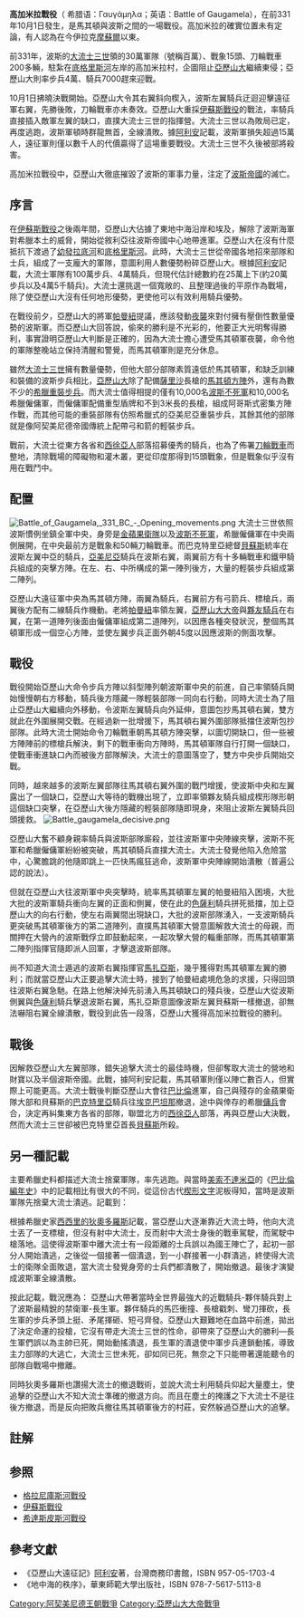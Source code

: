 {{coord|36.56|N|43.444|E|display=title}}
{{Infobox Military Conflict
|image=[[File:The_charge_of_the_Persian_scythed_chariots_at_the_battle_of_Gaugamela_by_Andre_Castaigne_(1898-1899).jpg|300px]]
|caption=
|conflict=高加米拉戰役
|partof=[[亞歷山大大帝戰爭|亞歷山大大帝戰爭]]
|date=前331年10月1日
|place=可能在提爾·高美爾（Tel Gomel） ，今[[伊拉克|伊拉克]][[摩蘇爾|摩蘇爾]]以東附近
|result=馬其頓聯軍獲得決定性勝利<br />亞歷山大征服半個[[阿契美尼德帝國|波斯]]
|combatant1=[[馬其頓王國|馬其頓王國]]<br />[[科林斯同盟|泛希臘同盟]]
|combatant2=波斯[[阿契美尼德帝國|阿契美尼德帝國]]
|commander1=[[亞歷山大大帝|亞歷山大大帝]]指揮<br>[[帕曼紐|帕曼紐]]<br />[[菲羅塔斯|菲羅塔斯]]<br />[[尼卡諾爾_(帕曼紐之子)|尼卡諾爾]]<br />[[科那斯_(將軍)|科那斯]]<br />[[克拉特魯斯|克拉特魯斯]]
|commander2=[[大流士三世|大流士三世]]指揮<br>[[馬扎亞斯|馬扎亞斯]]<br />[[貝蘇斯|貝蘇斯]]<br />[[阿特羅巴特斯|阿特羅巴特斯]]
|strength1=47,000人
----40,000名步兵<br />7,000名騎兵<ref name="Green, Peter 2013 p.288">Green, Peter (2013). Alexander of Macedon, 356–323 B.C.: A Historical Biography. Berkeley and Los Angeles, California: University of California Press. ISBN 978-0-520-95469-4., p.288</ref>
|strength2=古代文獻：約100萬人以上{{notetag|[[阿里安|阿里安]]估計大流士的部隊為4萬騎兵和100萬步兵。{{sfn|Arrian|1893|loc=[http://www.iranchamber.com/history/achaemenids/arrian_battle_of_gaugamela.php 3.8]}}[[西西里的狄奧多羅斯|西西里的狄奧多羅斯]]估計大流士的部隊為20萬騎兵和80萬步兵。{{sfn|Diodorus Siculus|1963|loc=[https://penelope.uchicago.edu/Thayer/E/Roman/Texts/Diodorus_Siculus/17C*.html#53 17.53]}}[[普魯塔克|普魯塔克]]估計大流士的部隊為100萬士兵，但沒有提組成。{{sfn|Plutarch|1936|loc=[https://penelope.uchicago.edu/Thayer/E/Roman/Texts/Plutarch/Lives/Alexander*/4.html#31 31.1]}}}}<br>現代估計：約120,000人<ref name="estimate">Warry (1998) estimates a total size of 91,000, Welman 90,000, Thomas Harbottle 120,000, Engels (1920) and Green (1990) no larger than 100,000.</ref>
| casualties1       = {{Plain list|
* 100名步兵和1,000名騎兵 (根據[[阿里安|阿里安]])
* 300名步兵 (根據[[昆圖斯·庫爾提烏斯·魯福斯|魯福斯]])
* 500名步兵 (根據[[西西里的狄奧多羅斯|狄奧多羅斯]])
}}
|casualties2=65,000+人陣亡<br />超過80,000人被俘
}}
{{Campaignbox Alexander's Persian campaigns}}
'''高加米拉戰役'''（ 希腊语：Γαυγάμηλα；英语：Battle of Gaugamela），在前331年10月1日發生，是馬其頓與波斯之間的一場戰役。高加米拉的確實位置未有定論，有人認為在今伊拉克[[摩蘇爾|摩蘇爾]]以東。

前331年，波斯的[[大流士三世|大流士三世]]領的30萬軍隊（號稱百萬）、戰象15頭、刀輪戰車200多輛，駐紮在[[底格里斯河|底格里斯河]]左岸的高加米拉村，企圖阻止[[亚历山大大帝|亞歷山大]]繼續東侵；亞歷山大則率步兵4萬、騎兵7000趕來迎戰。

10月1日拂曉決戰開始。亞歷山大令其右翼斜向楔入，波斯左翼騎兵迂迴迎擊遠征軍右翼，先勝後敗，刀輪戰車亦未奏效。亞歷山大重採[[伊蘇斯戰役|伊蘇斯戰役]]的戰法，率騎兵直接插入敵軍左翼的缺口，直撲大流士三世的指揮營。大流士三世以為敗局已定，再度逃跑，波斯軍頓時群龍無首，全線潰敗。據[[阿利安|阿利安]]記載，波斯軍損失超過15萬人，遠征軍則僅以數千人的代價贏得了這場重要戰役。大流士三世不久後被部將殺害。

高加米拉戰役中，亞歷山大徹底摧毀了波斯的軍事力量，注定了[[波斯帝國|波斯帝國]]的滅亡。

== 序言 ==
在[[伊蘇斯戰役|伊蘇斯戰役]]之後兩年間，亞歷山大佔據了東地中海沿岸和埃及，解除了波斯海軍對希臘本土的威脅，開始從敘利亞往波斯帝國中心地帶進軍。亞歷山大在沒有什麼抵抗下渡過了[[幼發拉底河|幼發拉底河]]和[[底格里斯河|底格里斯河]]。此時，大流士三世從帝國各地招來部隊和士兵，組成了一支龐大的軍隊，意圖利用人數優勢粉碎亞歷山大。根據[[阿利安|阿利安]]記載，大流士軍隊有100萬步兵、4萬騎兵，但現代估計總數約在25萬上下(約20萬步兵以及4萬5千騎兵)。大流士還挑選一個寬敞的、且整理過後的平原作為戰場，除了使亞歷山大沒有任何地形優勢，更使他可以有效利用騎兵優勢。 

在戰役前夕，亞歷山大的將軍[[帕曼紐|帕曼紐]]提議，應該發動[[夜襲|夜襲]]來對付擁有壓倒性數量優勢的波斯軍。而亞歷山大回答說，偷來的勝利是不光彩的，他要正大光明奪得勝利，事實證明亞歷山大判斷是正確的，因為大流士擔心遭受馬其頓軍夜襲，命令他的軍隊整晚站立保持清醒和警覺，而馬其頓軍則是充分休息。 

雖然[[大流士三世|大流士三世]]擁有數量優勢，但他大部分部隊素質遠低於馬其頓軍，和缺乏訓練和裝備的波斯步兵相比，[[亚历山大大帝|亞歷山大]]除了配備[[薩里沙|薩里沙]]長槍的[[馬其頓方陣|馬其頓方陣]]外，還有為數不少的[[希臘重裝步兵|希臘重裝步兵]]。而大流士值得相提的僅有10,000名[[波斯不死軍|波斯不死軍]]和10,000名希臘僱傭軍，而僱傭軍配備重型盾牌和不到3米長的長槍，組成阿哥斯式密集方陣作戰，而其他可能的重裝部隊有仿照希臘式的亞美尼亞重裝步兵，其餘其他的部隊就是像阿契美尼德帝國傳統上配帶弓和箭的輕裝步兵。

戰前，大流士從東方各省和[[西徐亞人|西徐亞人]]部落招募優秀的騎兵，也為了佈署[[刀輪戰車|刀輪戰車]]而整地，清除戰場的障礙物和灌木叢，更從印度那得到15頭戰象，但是戰象似乎沒有用在戰鬥中。

== 配置 ==
[[File:Battle_of_Gaugamela,_331_BC_-_Opening_movements.png|right]]
大流士三世依照波斯慣例坐鎮全軍中央，身旁是[[金蘋果衛隊|金蘋果衛隊]]以及[[波斯不死軍|波斯不死軍]]，希臘僱傭軍在中央兩側展開，在中央最前方是戰象和50輛刀輪戰車。而巴克特里亞總督[[貝蘇斯|貝蘇斯]]統率在波斯左翼中亞的騎兵，[[亞美尼亞|亞美尼亞]]騎兵在波斯右翼，兩翼前方有十多輛戰車和鐵甲騎兵組成的突擊方陣。在左、右、中所構成的第一陣列後方，大量的輕裝步兵組成第二陣列。

亞歷山大遠征軍中央為馬其頓方陣，兩翼為騎兵，右翼前方有弓箭兵、標槍兵，兩翼後方配有二線騎兵作機動。老將[[帕曼紐|帕曼紐]]率領左翼，[[亞歷山大大帝|亞歷山大大帝]]與[[夥友騎兵|夥友騎兵]]在右翼，在第一道陣列後面由僱傭軍組成第二道陣列，以因應各種突發狀況，整個馬其頓軍形成一個空心方陣，並使左翼步兵正面外朝45度以因應波斯的側面攻擊。

== 戰役 ==
戰役開始亞歷山大命令步兵方陣以斜型陣列朝波斯軍中央的前進，自己率領騎兵開始慢慢朝右方移動，騎兵後方隱藏一隊輕裝部隊一同向右行動，同時大流士為了阻止亞歷山大繼續向外移動，令波斯左翼騎兵向外延伸，意圖包抄馬其頓右翼，雙方就此在外圍展開交戰。在經過新一批增援下，馬其頓右翼外圍部隊抵擋住波斯包抄部隊。此時大流士開始命令刀輪戰車朝馬其頓方陣突擊，以圖切開缺口，但一些被方陣陣前的標槍兵解決，剩下的戰車衝向方陣時，馬其頓軍隊自行打開一個缺口，使戰車衝進缺口內而被後方部隊解決，大流士的意圖落空了，雙方中央步兵開始交戰。

同時，越來越多的波斯左翼部隊往馬其頓右翼外圍的戰鬥增援，使波斯中央和左翼露出了一個缺口，亞歷山大等待的戰機出現了，立即率領夥友騎兵組成楔形隊形朝這個缺口突擊，在亞歷山大後方隱藏的輕裝部隊隨即現身，來阻止波斯左翼騎兵回頭援救。
[[File:Battle_gaugamela_decisive.png|right]]

亞歷山大奮不顧身親率騎兵與波斯部隊廝殺，並往波斯軍中央陣線夾擊，波斯不死軍和希臘僱傭軍紛紛被突破，馬其頓騎兵直撲大流士。大流士發覺他陷入危險當中，心驚膽跳的他隨即跳上一匹快馬瘋狂逃命，波斯軍中央陣線開始潰散（普遍公認的說法）。

但就在亞歷山大往波斯軍中央突擊時，統率馬其頓軍左翼的帕曼紐陷入困境，大批大批的波斯軍騎兵衝向左翼的正面和側翼，使在此的[[色薩利|色薩利]]騎兵拼死抵擋，加上亞歷山大的向右行動，使左右兩翼間出現缺口，大批的波斯部隊湧入，一支波斯騎兵更突破馬其頓軍後方的第二道陣列，直撲馬其頓軍大營意圖解救大流士的母親，而關押在大營內的波斯戰俘立即鼓動起來，一起攻擊大營的輜重部隊，而馬其頓軍第二陣列指揮官隨即派人回軍，才擊退波斯部隊。

尚不知道大流士遁逃的波斯右翼指揮官[[馬扎亞斯|馬扎亞斯]]，幾乎獲得對馬其頓軍左翼的勝利；而就當亞歷山大正要追擊大流士時，接到了帕曼紐處境危急的求援，只得回頭往波斯右翼急馳。在路上他解決掉先前湧入馬其頓缺口的殘兵後，亞歷山大從波斯側翼與[[色薩利|色薩利]]騎兵擊退波斯右翼，馬扎亞斯意圖像波斯左翼貝蘇斯一樣撤退，卻無法嚇阻右翼全線潰散，戰役到此告一段落，亞歷山大獲得高加米拉戰役的勝利。

== 戰後 ==
因解救亞歷山大左翼部隊，錯失追擊大流士的最佳時機，但卻奪取大流士的營地和財寶以及半個波斯帝國。此戰，據阿利安記載，馬其頓軍則僅以陣亡數百人，但實際上可能更高。大流士戰後判斷亞歷山大會往[[巴比倫|巴比倫]]進軍，自己與殘存的金蘋果衛隊大部和貝蘇斯的[[巴克特里亞|巴克特里亞]]騎兵往[[埃克巴坦那|埃克巴坦那]]撤退，途中與倖存的希臘[[傭兵|傭兵]]會合，決定再糾集東方各省的部隊，聯盟北方的[[西徐亞人|西徐亞人]]部落，再與亞歷山大決戰，然而大流士三世卻被巴克特里亞首長[[貝蘇斯|貝蘇斯]]所殺。

== 另一種記載 ==
主要希臘史料都描述大流士捨棄軍隊，率先逃跑。與當時[[美索不達米亞|美索不達米亞]]的《[[巴比倫編年史|巴比倫編年史]]》中的記載相比有很大的不同，從這份古代[[楔形文字|楔形文字]]泥板得知，當時是波斯軍隊先捨棄大流士潰逃。記載到：

{{Cquote|....敵對兩方互相交戰，....遭受嚴重打擊，他的軍隊遺棄了國王，也遺棄了他們的城市，他們逃到[[古提|古提]]（約在[[札格羅斯山脈|札格羅斯山脈]]中部）去了。|巴比倫編年史}}

根據希臘史家[[西西里的狄奧多羅斯|西西里的狄奧多羅斯]]記載，當亞歷山大逐漸靠近大流士時，他向大流士丟了一支標槍，但沒有射中大流士，反而射中大流士身後的戰車駕駛，而駕駛中槍落地。這使得波斯軍中離大流士有一段距離的士兵誤以為國王陣亡了，起初一部分人開始潰逃，之後從一個接著一個潰退，到一小群接著一小群潰逃，終使得大流士的衛隊全面敗退，當大流士發覺身旁的士兵們都潰散了，開始撤退。最後才演變成波斯軍全線潰散。

按此記載，戰況應為：
亞歷山大帶著當時全世界最強大的近戰騎兵-夥伴騎兵對上了波斯最精銳的禁衛軍-長生軍。夥伴騎兵的馬匹衝撞、長槍戳刺、彎刀揮砍，長生軍的步兵矛頭上挺、矛尾揮砸、短弓齊發。亞歷山大艱難地在血路中前進，拋出了決定命運的投槍，它沒有帶走大流士三世的性命，卻帶來了亞歷山大的勝利—長生軍們誤以為主帥已死，開始動搖潰退，長生軍的潰退使中軍步兵連鎖動搖，導致主力部隊的大逃亡，大流士三世未死，卻如同已死，無奈之下只能帶著還能聽令的部隊自戰場中撤離。

同時狄奧多羅斯也讚揚大流士的撤退戰術，並說大流士利用騎兵仰起大量塵土，使追擊的亞歷山大不知大流士準確的撤退方向。而且在塵土的掩護之下大流士不是往後方撤退，而是反向把敗兵撤往馬其頓軍後方的村莊，安然躲過亞歷山大的追擊。

== 註解 ==
{{NoteFoot}}

== 参照 ==
* [[格拉尼庫斯河戰役|格拉尼庫斯河戰役]]
* [[伊蘇斯戰役|伊蘇斯戰役]]
* [[希達斯皮斯河戰役|希達斯皮斯河戰役]]

== 參考文獻 ==
* 《亞歷山大遠征記》[[阿利安|阿利安]]著，台灣商務印書館，ISBN 957-05-1703-4
* 《地中海的秩序》，華東師範大學出版社，ISBN 978-7-5617-5113-8

[[Category:阿契美尼德王朝戰爭|Category:阿契美尼德王朝戰爭]]
[[Category:亞歷山大大帝戰爭|Category:亞歷山大大帝戰爭]]